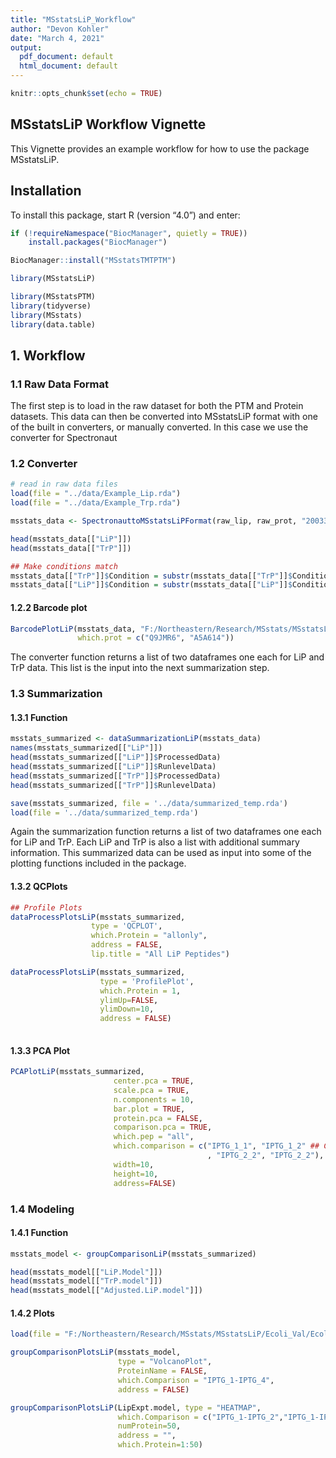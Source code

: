 ---
title: "MSstatsLiP_Workflow"
author: "Devon Kohler"
date: "March 4, 2021"
output:
  pdf_document: default
  html_document: default
---

```{r setup, include=FALSE}
knitr::opts_chunk$set(echo = TRUE)
```

## MSstatsLiP Workflow Vignette

This Vignette provides an example workflow for how to use the package 
MSstatsLiP.

## Installation

To install this package, start R (version "4.0") and enter:

``` {r, eval = FALSE}
if (!requireNamespace("BiocManager", quietly = TRUE))
    install.packages("BiocManager")

BiocManager::install("MSstatsTMTPTM")
```

```{r}
library(MSstatsLiP)

library(MSstatsPTM)
library(tidyverse)
library(MSstats)
library(data.table)
```
## 1. Workflow

### 1.1 Raw Data Format

The first step is to load in the raw dataset for both the PTM and Protein 
datasets. This data can then be converted into MSstatsLiP format with one of the
built in converters, or manually converted. In this case we use the converter 
for Spectronaut

### 1.2 Converter

``` {r}
# read in raw data files
load(file = "../data/Example_Lip.rda")
load(file = "../data/Example_Trp.rda")

msstats_data <- SpectronauttoMSstatsLiPFormat(raw_lip, raw_prot, "200331_ecoli.fasta")

head(msstats_data[["LiP"]])
head(msstats_data[["TrP"]])

## Make conditions match
msstats_data[["TrP"]]$Condition = substr(msstats_data[["TrP"]]$Condition,1,nchar(msstats_data[["TrP"]]$Condition)-4) 
msstats_data[["LiP"]]$Condition = substr(msstats_data[["LiP"]]$Condition,1,nchar(msstats_data[["LiP"]]$Condition)-3) 
```

#### 1.2.2 Barcode plot

```{r}
BarcodePlotLiP(msstats_data, "F:/Northeastern/Research/MSstats/MSstatsLiP/Ecoli_Val/200331_ecoli.fasta", 
               which.prot = c("Q9JMR6", "A5A614"))

```


The converter function returns a list of two dataframes one each for LiP and TrP
data. This list is the input into the next summarization step.

### 1.3 Summarization

#### 1.3.1 Function

``` {r}

msstats_summarized <- dataSummarizationLiP(msstats_data)
names(msstats_summarized[["LiP"]])
head(msstats_summarized[["LiP"]]$ProcessedData)
head(msstats_summarized[["LiP"]]$RunlevelData)
head(msstats_summarized[["TrP"]]$ProcessedData)
head(msstats_summarized[["TrP"]]$RunlevelData)

save(msstats_summarized, file = '../data/summarized_temp.rda')
load(file = '../data/summarized_temp.rda')
```

Again the summarization function returns a list of two dataframes one each for 
LiP and TrP. Each LiP and TrP is also a list with additional summary 
information. This summarized data can be used as input into some of the
plotting functions included in the package.

#### 1.3.2 QCPlots

``` {r}
## Profile Plots
dataProcessPlotsLiP(msstats_summarized,
                  type = 'QCPLOT',
                  which.Protein = "allonly",
                  address = FALSE,
                  lip.title = "All LiP Peptides")

dataProcessPlotsLiP(msstats_summarized,
                    type = 'ProfilePlot',
                    which.Protein = 1,
                    ylimUp=FALSE,
                    ylimDown=10,
                    address = FALSE)
  

```

#### 1.3.3 PCA Plot

``` {r}

PCAPlotLiP(msstats_summarized,
                       center.pca = TRUE,
                       scale.pca = TRUE,
                       n.components = 10,
                       bar.plot = TRUE,
                       protein.pca = FALSE,
                       comparison.pca = TRUE,
                       which.pep = "all",
                       which.comparison = c("IPTG_1_1", "IPTG_1_2" ## Conditions include biorep. Will change this.
                                            , "IPTG_2_2", "IPTG_2_2"),
                       width=10,
                       height=10,
                       address=FALSE)

```

### 1.4 Modeling

#### 1.4.1 Function

```{r}

msstats_model <- groupComparisonLiP(msstats_summarized)

head(msstats_model[["LiP.Model"]])
head(msstats_model[["TrP.model"]])
head(msstats_model[["Adjusted.LiP.model"]])

```

#### 1.4.2 Plots

``` {r}
load(file = "F:/Northeastern/Research/MSstats/MSstatsLiP/Ecoli_Val/Ecoli_model_IPTG.rda")

groupComparisonPlotsLiP(msstats_model, 
                        type = "VolcanoPlot", 
                        ProteinName = FALSE, 
                        which.Comparison = "IPTG_1-IPTG_4",
                        address = FALSE)

groupComparisonPlotsLiP(LipExpt.model, type = "HEATMAP",
                        which.Comparison = c("IPTG_1-IPTG_2","IPTG_1-IPTG_3","IPTG_1-IPTG_4", "IPTG_1-IPTG_5"),
                        numProtein=50,
                        address = "",
                        which.Protein=1:50)

```
